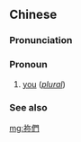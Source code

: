 {{also|祢们}}
==Chinese==
{{zh-forms|s=祢们}}

===Pronunciation===
{{zh-pron
|m=nǐmen
|ma=y
|c=nei5 mun4
|cat=pron
}}

===Pronoun===
{{zh-pronoun}}

# {{lb|zh|of deities}} [[you]] (''[[plural]]'')

===See also===
{{cmn-personal pronouns}}

[[mg:祢們]]